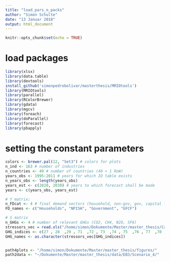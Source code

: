 ```yaml
---
title: "load_pars_n_packs"
author: "Simon Schulte"
date: "13 Januar 2018"
output: html_document
---
```


```r
knitr::opts_chunk$set(echo = TRUE)
```

# load packages
```r
library(xlsx)
library(data.table)
library(devtools)
install_github('simonpedrobolivar/masterthesis/MRIOtools')
library(MRIOtools)
library(parallel)
library(RColorBrewer)
library(gdata)
library(mgcv)
library(foreach)
library(doParallel)
library(forecast)
library(pbapply)
```


# setting the constant parameters
```r
colors <- brewer.pal(12, "Set3") # colors for plots
n_ind <- 163 # number of industries
n_countries <- 49 # number of countries (40 + 1 RoW)
years_obs <- 1995:2011 # years for which IO table exists
n_years_obs <- length(years_obs)
years_est <- c(2020, 2030) # years to which forecast shall be made
years <- c(years_obs, years_est)

# Y matrix: 
n_FDcat <- 4 # final demand sectors (household, non-gov, gov, capital formation)
FD_names <- c("Households", "NPISH", "Government", "GFCF")

# S matrix
n_GHGs <- 4 # number of relevant GHGs (CO2, CH4, N2O, SF6)
stressors_vec = read.xls("/home/simon/Dokumente/Master/master_thesis/Calculation/MRIO_Config.xlsx", sheet = 3, header = T, skip = 1)$stressor
GHG_indices <- c(27 , 28  ,29 , 71  ,72 , 73  ,74 , 75  ,76 , 77  ,78 , 96  ,97 ,427 ,428 ,429 ,430 ,431 ,433 ,439 ,441, 442)
GHG_names <- as.character(stressors_vec[GHG_indices])


path4plots <- "/home/simon/Dokumente/Master/master_thesis/figures/"
path2data <- "~/Dokumente/Master/master_thesis/data/EB3/Scenario_4/"
```
